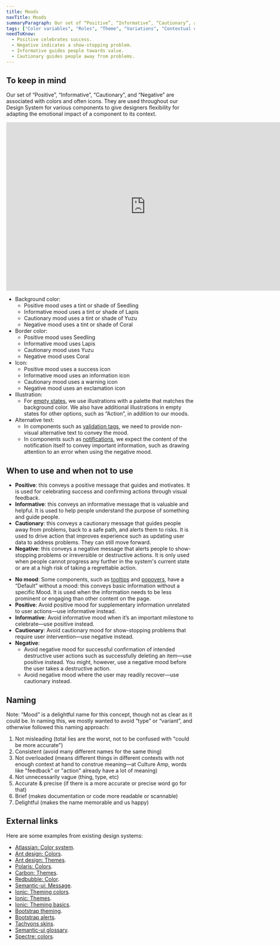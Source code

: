 ```yaml
---
title: Moods
navTitle: Moods
summaryParagraph: Our set of “Positive”, “Informative”, “Cautionary”, and “Negative” moods create an emotional impact and contextualize information.
tags: ["Color variables", "Roles", "Theme", "Variations", "Contextual classes", "Semantic colors", "Skins", "Presets"]
needToKnow:
  - Positive celebrates success.
  - Negative indicates a show-stopping problem.
  - Informative guides people towards value.
  - Cautionary guides people away from problems.
---
```



## To keep in mind

Our set of “Positive”, “Informative”, “Cautionary”, and “Negative” are associated with colors and often icons. They are used throughout our Design System for various components to give designers flexibility for adapting the emotional impact of a component to its context.

<iframe style="border: none;" width="744" height="450" src="https://www.figma.com/embed?embed_host=share&url=https%3A%2F%2Fwww.figma.com%2Ffile%2Fe3TyAOZKfLg9cA01Iy1Mgm%2FKaizen-Site-embed%3Fnode-id%3D1273%253A22864" allowfullscreen></iframe>

- Background color:
  - Positive mood uses a tint or shade of Seedling
  - Informative mood uses a tint or shade of Lapis
  - Cautionary mood uses a tint or shade of Yuzu
  - Negative mood uses a tint or shade of Coral
- Border color:
  - Positive mood uses Seedling
  - Informative mood uses Lapis
  - Cautionary mood uses Yuzu
  - Negative mood uses Coral
- Icon:
  - Positive mood uses a success icon
  - Informative mood uses an information icon
  - Cautionary mood uses a warning icon
  - Negative mood uses an exclamation icon
- Illustration:
  - For [empty states](/components/empty-state), we use illustrations with a palette that matches the background color. We also have additional illustrations in empty states for other options, such as “Action”, in addition to our moods.
- Alternative text:
  - In components such as [validation tags](/components/tag), we need to provide non-visual alternative text to convey the mood.
  - In components such as [notifications](/guidelines/notifications), we expect the content of the notification itself to convey important information, such as drawing attention to an error when using the negative mood.




## When to use and when not to use

<WhenToUseAndWhenNotToUse>
<WhenToUse>


- **Positive**: this conveys a positive message that guides and motivates. It is used for celebrating success and confirming actions through visual feedback.
- **Informative**: this conveys an informative message that is valuable and helpful. It is used to help people understand the purpose of something and guide people.
- **Cautionary**: this conveys a cautionary message that guides people away from problems, back to a safe path, and alerts them to risks. It is used to drive action that improves experience such as updating user data to address problems. They can still move forward.
- **Negative**: this conveys a negative message that alerts people to show-stopping problems or irreversible or destructive actions. It is only used when people cannot progress any further in the system's current state or are at a high risk of taking a regrettable action.

</WhenToUse>
<WhenNotToUse>

- **No mood**: Some components, such as [tooltips](/components/tooltip) and [popovers](/components/popover), have a “Default” without a mood: this conveys basic information without a specific Mood. It is used when the information needs to be less prominent or engaging than other content on the page.
- **Positive**: Avoid positive mood for supplementary information unrelated to user actions—use informative instead.
- **Informative**: Avoid informative mood when it’s an important milestone to celebrate—use positive instead.
- **Cautionary**: Avoid cautionary mood for show-stopping problems that require user intervention—use negative instead.
- **Negative**: 
  - Avoid negative mood for successful confirmation of intended destructive user actions such as successfully deleting an item—use positive instead. You might, however, use a negative mood before the user takes a destructive action.
  - Avoid negative mood where the user may readily recover—use cautionary instead.

</WhenNotToUse>
</WhenToUseAndWhenNotToUse>

## Naming

Note: “Mood” is a delightful name for this concept, though not as clear as it could be. In naming this, we mostly wanted to avoid “type” or “variant”, and otherwise followed this naming approach:

1. Not misleading (total lies are the worst, not to be confused with "could be more accurate")
2. Consistent (avoid many different names for the same thing)
3. Not overloaded (means different things in different contexts with not enough context at hand to construe meaning—at Culture Amp, words like "feedback" or "action" already have a lot of meaning)
4. Not unnecessarily vague (thing, type, etc)
5. Accurate & precise (if there is a more accurate or precise word go for that)
6. Brief (makes documentation or code more readable or scannable)
7. Delightful (makes the name memorable and us happy)

## External links

Here are some examples from existing design systems:

- [Atlassian: Color system](https://www.atlassian.design/guidelines/product/foundations/color).
- [Ant design: Colors](https://ant.design/docs/spec/colors).
- [Ant design: Themes](https://ant.design/docs/react/customize-theme).
- [Polaris: Colors](https://polaris.shopify.com/design/colors).
- [Carbon: Themes](https://www.carbondesignsystem.com/guidelines/themes).
- [Redbubble: Color](http://redbubble.design/guidelines/color/).
- [Semantic-ui: Message](https://semantic-ui.com/collections/message.html).
- [Ionic: Theming colors](https://ionicframework.com/docs/theming/colors).
- [Ionic: Themes](https://ionicframework.com/docs/theming/themes).
- [Ionic: Theming basics](https://ionicframework.com/docs/theming/basics).
- [Bootstrap theming](https://getbootstrap.com/docs/4.3/getting-started/theming/).
- [Bootstrap alerts](https://getbootstrap.com/docs/4.3/components/alerts/).
- [Tachyons skins](http://tachyons.io/docs/themes/skins/).
- [Semantic-ui glossary](https://semantic-ui.com/introduction/glossary.html).
- [Spectre: colors](https://picturepan2.github.io/spectre/utilities/colors.html).

